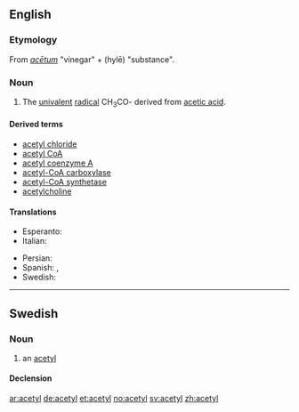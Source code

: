 ==English==

===Etymology===
From {{etyl|la}} ''[[acetum|acētum]]'' "vinegar" + {{etyl|grc}} ''{{polytonic|[[ὕλη]]}}'' (hylē) "substance".

===Noun===
{{en-noun}}

# {{organic chemistry}} The [[univalent]] [[radical]] CH<sub>3</sub>CO- derived from [[acetic acid]].

====Derived terms====
* [[acetyl chloride]]
* [[acetyl CoA]]
* [[acetyl coenzyme A]]
* [[acetyl-CoA carboxylase]]
* [[acetyl-CoA synthetase]]
* [[acetylcholine]]

====Translations====
{{trans-top|univalent radical}}
* Esperanto: {{t-|eo|acetilo|xs=Esperanto}}
* Italian: {{t-|it|acetile|m}}
{{trans-mid}}
* Persian: {{t|fa|استیل|sc=fa-Arab}}
* Spanish: {{t-|es|acetil|m}}, {{t+|es|acetilo|m}}
* Swedish: {{t|sv|acetyl|c}}
{{trans-bottom}}

----

==Swedish==

===Noun===
{{sv-noun|g=c}}

# an [[#English|acetyl]]

====Declension====
{{sv-noun-reg-er}}

[[ar:acetyl]]
[[de:acetyl]]
[[et:acetyl]]
[[no:acetyl]]
[[sv:acetyl]]
[[zh:acetyl]]